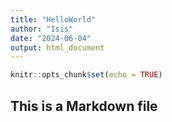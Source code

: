 ```yaml
---
title: "HelloWorld"
author: "Isis"
date: "2024-06-04"
output: html_document
---
```


```r
knitr::opts_chunk$set(echo = TRUE)
```

## This is a Markdown file

